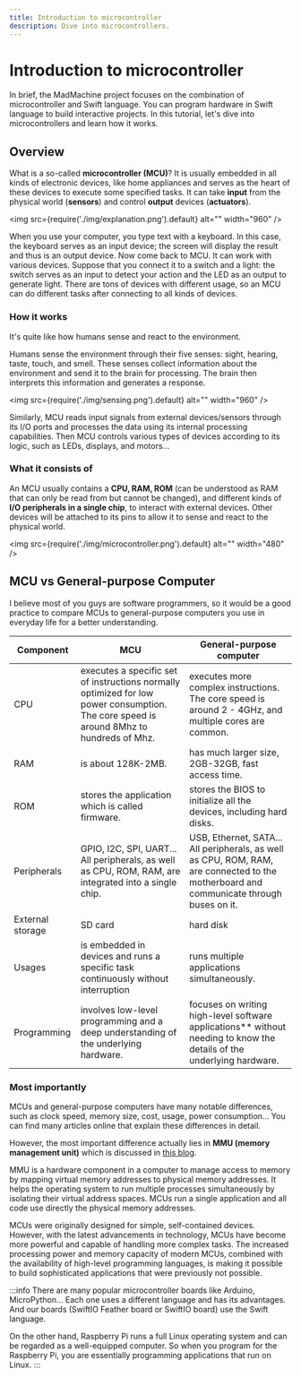```yaml
---
title: Introduction to microcontroller
description: Dive into microcontrollers.
---
```


# Introduction to microcontroller

In brief, the MadMachine project focuses on the combination of microcontroller and Swift language. You can program hardware in Swift language to build interactive projects. In this tutorial, let's dive into microcontrollers and learn how it works. 


## Overview
What is a so-called **microcontroller (MCU)**? It is usually embedded in all kinds of electronic devices, like home appliances and serves as the heart of these devices to execute some specified tasks. It can take **input** from the physical world (**sensors**) and control **output** devices (**actuators**). 

<img
  src={require('./img/explanation.png').default}
  alt="" width="960"
/>

When you use your computer, you type text with a keyboard. In this case, the keyboard serves as an input device; the screen will display the result and thus is an output device. Now come back to MCU. It can work with various devices. Suppose that you connect it to a switch and a light: the switch serves as an input to detect your action and the LED as an output to generate light. There are tons of devices with different usage, so an MCU can do different tasks after connecting to all kinds of devices. 


### How it works

It's quite like how humans sense and react to the environment. 

Humans sense the environment through their five senses: sight, hearing, taste, touch, and smell. These senses collect information about the environment and send it to the brain for processing. The brain then interprets this information and generates a response.

<img
  src={require('./img/sensing.png').default}
  alt="" width="960"
/>

Similarly, MCU reads input signals from external devices/sensors through its I/O ports and processes the data using its internal processing capabilities. Then MCU controls various types of devices according to its logic, such as LEDs, displays, and motors...


### What it consists of

An MCU usually contains a **CPU, RAM, ROM** (can be understood as RAM that can only be read from but cannot be changed), and different kinds of **I/O peripherals in a single chip**, to interact with external devices. Other devices will be attached to its pins to allow it to sense and react to the physical world. 

<img
  src={require('./img/microcontroller.png').default}
  alt="" width="480"
/>


## MCU vs General-purpose Computer

I believe most of you guys are software programmers, so it would be a good practice to compare MCUs to general-purpose computers you use in everyday life for a better understanding.

| Component   | MCU | General-purpose computer |
| ----------- | ----------- | ----------- |
| CPU | executes a specific set of instructions normally optimized for low power consumption. The core speed is around 8Mhz to hundreds of Mhz. | executes more complex instructions. The core speed is around 2 - 4GHz, and multiple cores are common. |
| RAM | is about 128K-2MB.  | has much larger size, 2GB-32GB, fast access time. |
| ROM | stores the application which is called firmware. | stores the BIOS to initialize all the devices, including hard disks. |
| Peripherals | GPIO, I2C, SPI, UART...<br />All peripherals, as well as CPU, ROM, RAM, are integrated into a single chip. | USB, Ethernet, SATA... <br />All peripherals, as well as CPU, ROM, RAM, are connected to the motherboard and communicate through buses on it. |
| External storage   | SD card | hard disk |
| Usages| is embedded in devices and runs a specific task continuously without interruption | runs multiple applications simultaneously. |
| Programming | involves low-level programming and a deep understanding of the underlying hardware. | focuses on writing high-level software applications** without needing to know the details of the underlying hardware. | 


### Most importantly

MCUs and general-purpose computers have many notable differences, such as clock speed, memory size, cost, usage, power consumption... You can find many articles online that explain these differences in detail. 

However, the most important difference actually lies in **MMU (memory management unit)** which is discussed in [this blog](../../../blog/A%20brief%20introduction%20about%20Swift%20in%20embedded%20development#the-difference-when-programming-for-a-general-purpose-computer-and-an-embedded-one). 

MMU is a hardware component in a computer to manage access to memory by mapping virtual memory addresses to physical memory addresses. It helps the operating system to run multiple processes simultaneously by isolating their virtual address spaces. MCUs run a single application and all code use directly the physical memory addresses.

MCUs were originally designed for simple, self-contained devices. However, with the latest advancements in technology, MCUs have become more powerful and capable of handling more complex tasks. The increased processing power and memory capacity of modern MCUs, combined with the availability of high-level programming languages, is making it possible to build sophisticated applications that were previously not possible.



:::info
There are many popular microcontroller boards like Arduino, MicroPython... Each one uses a different language and has its advantages. And our boards (SwiftIO Feather board or SwiftIO board) use the Swift language.

On the other hand, Raspberry Pi runs a full Linux operating system and can be regarded as a well-equipped computer. So when you program for the Raspberry Pi, you are essentially programming applications that run on Linux.
:::